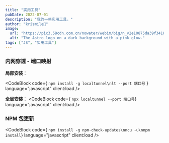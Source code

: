 ```yaml
---
title: "实用工具"
pubDate: 2022-07-01
description: "我的一些实用工具。"
author: "krismile🥤"
image:
  url: "https://pic3.58cdn.com.cn/nowater/webim/big/n_v2e10875da39f34189a5868685da05d4f6.jpg"
  alt: "The Astro logo on a dark background with a pink glow."
tags: ["JS", "实用工具"]
---
```



### 内网穿透 - 端口映射


**局部安装**：

<CodeBlock
  code={ 
  `npm install -g localtunnel\nlt --port 端口号`
  }
  language="javascript"
  client:load
/>

**全局安装**：
<CodeBlock
  code={ `npx localtunnel --port 端口号`}
  language="javascript"
  client:load
/>

### NPM 包更新
<CodeBlock
  code={ `npm install -g npm-check-updates\nncu -u\nnpm install`}
  language="javascript"
  client:load
/>
